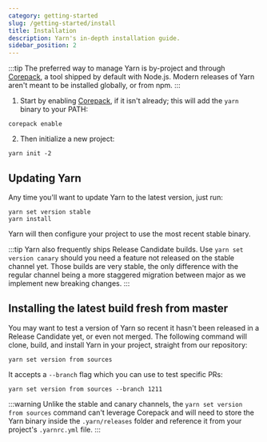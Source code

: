```yaml
---
category: getting-started
slug: /getting-started/install
title: Installation
description: Yarn's in-depth installation guide.
sidebar_position: 2
---
```


:::tip
The preferred way to manage Yarn is by-project and through [Corepack](/corepack), a tool shipped by default with Node.js. Modern releases of Yarn aren't meant to be installed globally, or from npm.
:::

1. Start by enabling [Corepack](/corepack), if it isn't already; this will add the `yarn` binary to your PATH:

```commandline
corepack enable
```

2. Then initialize a new project:

```commandline
yarn init -2
```

## Updating Yarn

Any time you'll want to update Yarn to the latest version, just run:

```commandline
yarn set version stable
yarn install
```

Yarn will then configure your project to use the most recent stable binary.

:::tip
Yarn also frequently ships Release Candidate builds. Use `yarn set version canary` should you need a feature not released on the stable channel yet. Those builds are very stable, the only difference with the regular channel being a more staggered migration between major as we implement new breaking changes.
:::

## Installing the latest build fresh from master

You may want to test a version of Yarn so recent it hasn't been released in a Release Candidate yet, or even not merged. The following command will clone, build, and install Yarn in your project, straight from our repository:

```commandline
yarn set version from sources
```

It accepts a `--branch` flag which you can use to test specific PRs:

```commandline
yarn set version from sources --branch 1211
```

:::warning
Unlike the stable and canary channels, the `yarn set version from sources` command can't leverage Corepack and will need to store the Yarn binary inside the `.yarn/releases` folder and reference it from your project's `.yarnrc.yml` file.
:::
